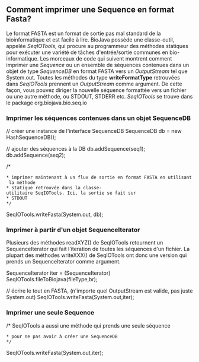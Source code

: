 == Comment imprimer une Sequence en format Fasta? ==

Le format FASTA est un format de sortie pas mal standard de la bioinformatique et est facile à lire. BioJava possède une classe-outil, appelée ''SeqIOTools'', qui procure au programmeur des méthodes statiques pour exécuter une variété de tâches d'entrée/sortie communes en bio-informatique. Les morceaux de code qui suivent montrent comment imprimer une ''Sequence'' ou un ensemble de séquences contenues dans un objet de type ''SequenceDB'' en format FASTA vers un ''OutputStream'' tel que System.out. Toutes les méthodes du type '''writeFormatType''' retrouvées dans ''SeqIOTools'' prennent un ''OutputStream'' comme argument. De cette façon, vous pouvez diriger la nouvelle séquence formattée vers un fichier ou une autre méthode, ou STDOUT, STDERR etc. ''SeqIOTools'' se trouve dans le package org.biojava.bio.seq.io

=== Imprimer les séquences contenues dans un objet SequenceDB ===

<java>
// créer une instance de l'interface SequenceDB
SequenceDB db = new HashSequenceDB();

// ajouter des séquences à la DB
db.addSequence(seq1);
db.addSequence(seq2);

/*
 * imprimer maintenant à un flux de sortie en format FASTA en utilisant la méthode
 * statique retrouvée dans la classe-utilitaire SeqIOTools. Ici, la sortie se fait sur
 * STDOUT
 */
SeqIOTools.writeFasta(System.out, db);
</java>

=== Imprimer à partir d'un objet SequenceIterator ===

Plusieurs des méthodes readXYZ() de SeqIOTools retournent un SequenceIterator qui fait l'iteration de toutes les séquences d'un fichier. La plupart des méthodes writeXXX() de SeqIOTools ont donc une version qui prends un SequenceIterator comme argument.

<java>
SequenceIterator iter  =  (SequenceIterator) SeqIOTools.fileToBiojava(fileType,br);
		 
// écrire le tout en FASTA, (n'importe quel OutputStream est valide, pas juste System.out)
SeqIOTools.writeFasta(System.out,iter);
<java>

=== Imprimer une seule Sequence ===

<java>
/* SeqIOTools a aussi une méthode qui prends une seule séquence
 * pour ne pas avoir à créer une SequenceDB
 */
SeqIOTools.writeFasta(System.out,iter);
</java>